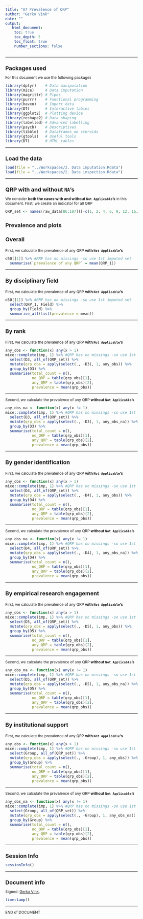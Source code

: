 ```yaml
---
title: "A7 Prevalence of QRP"
author: "Gerko Vink"
date: ""
output: 
   html_document:
    toc: true
    toc_depth: 5
    toc_float: true
    number_sections: false
---
```


<style type="text/css">
  
body{ /* Normal  */
  font-size: 12px;
  }
td {  /* Table  */
  font-size: 12px;
}
h1.title {
  font-size: 18px;
  color: DarkBlue;
}
h1 { /* Header 1 */
  font-size: 18px;
}
h2 { /* Header 2 */
  font-size: 18px;
}
h3 { /* Header 3 */
  font-size: 18px;
}
code.r{ /* Code block */
  font-size: 12px;
}
pre { /* Code block - determines code spacing between lines */
  font-size: 14px;
}
</style>
 
---

# Packages used
For this document we use the following packages
```r
library(dplyr)    # Data manipulation
library(mice)     # Data imputation
library(magrittr) # Pipes
library(purrr)    # Functional programming
library(haven)    # Import data
library(DT)       # Interactive tables
library(ggplot2)  # Plotting device
library(reshape2) # Data shaping
library(labelled) # Advanced labelling
library(psych)    # Descriptives
library(tibble)   # Dataframes on steroids
library(gtools)   # Useful tools
library(DT)       # HTML tables
```

---

# Load the data
```r
load(file = "../Workspaces/3. Data imputation.Rdata")
load(file = "../Workspaces/2. Data inspection.Rdata")
```

---

# QRP with and without `NA`'s
We consider **both the cases with and without `Not Applicable`'s** in this document. 
First, we create an indicator for all QRP
```r
QRP_set <- names(raw_data[86:107])[-c(1, 2, 4, 6, 9, 12, 15, 16, 17, 19, 21 )]
```


## Prevalence and plots

### Overall
First, we calculate the prevalence of any QRP **with `Not Applicable`'s**
```r
d50[[1]] %>% #RRP has no missings -so use 1st imputed set
  summarise(`prevalence of any QRP` = mean(QRP_1))
```

---

### By disciplinary field
First, we calculate the prevalence of any QRP **with `Not Applicable`'s**
```r
d50[[1]] %>% #RRP has no missings -so use 1st imputed set
  select(QRP_1, Field) %>% 
  group_by(Field) %>% 
  summarise_all(list(prevalence = mean))
```

---

### By rank
First, we calculate the prevalence of any QRP **with `Not Applicable`'s**
```r
any_obs <- function(x) any(x > 1)
mice::complete(imp, 1) %>% #QRP has no missings -so use 1st imputed set
  select(D3, all_of(QRP_set)) %>%
  mutate(qrp_obs = apply(select(., -D3), 1, any_obs)) %>% 
  group_by(D3) %>% 
  summarise(total_count = n(), 
            no_QRP = table(qrp_obs)[1],
            any_QRP = table(qrp_obs)[2], 
            prevalence = mean(qrp_obs))
```

---

Second, we calculate the prevalence of any QRP **without `Not Applicable`'s**
```r
any_obs_na <- function(x) any(x != 1)
mice::complete(imp, 1) %>% #QRP has no missings -so use 1st imputed set
  select(D3, all_of(QRP_set)) %>%
  mutate(qrp_obs = apply(select(., -D3), 1, any_obs_na)) %>% 
  group_by(D3) %>% 
  summarise(total_count = n(), 
            no_QRP = table(qrp_obs)[1],
            any_QRP = table(qrp_obs)[2], 
            prevalence = mean(qrp_obs))
```

---

### By gender identification
First, we calculate the prevalence of any QRP **with `Not Applicable`'s**
```r
any_obs <- function(x) any(x > 1)
mice::complete(imp, 1) %>% #QRP has no missings -so use 1st imputed set
  select(D4, all_of(QRP_set)) %>%
  mutate(qrp_obs = apply(select(., -D4), 1, any_obs)) %>% 
  group_by(D4) %>% 
  summarise(total_count = n(), 
            no_QRP = table(qrp_obs)[1],
            any_QRP = table(qrp_obs)[2], 
            prevalence = mean(qrp_obs))
```

---

Second, we calculate the prevalence of any QRP **without `Not Applicable`'s**
```r
any_obs_na <- function(x) any(x != 1)
mice::complete(imp, 1) %>% #QRP has no missings -so use 1st imputed set
  select(D4, all_of(QRP_set)) %>%
  mutate(qrp_obs = apply(select(., -D4), 1, any_obs_na)) %>% 
  group_by(D4) %>% 
  summarise(total_count = n(), 
            no_QRP = table(qrp_obs)[1],
            any_QRP = table(qrp_obs)[2], 
            prevalence = mean(qrp_obs))
```

---

### By  empirical research engagement
First, we calculate the prevalence of any QRP **with `Not Applicable`'s**
```r
any_obs <- function(x) any(x > 1)
mice::complete(imp, 1) %>% #QRP has no missings -so use 1st imputed set
  select(D5, all_of(QRP_set)) %>%
  mutate(qrp_obs = apply(select(., -D5), 1, any_obs)) %>% 
  group_by(D5) %>% 
  summarise(total_count = n(), 
            no_QRP = table(qrp_obs)[1],
            any_QRP = table(qrp_obs)[2], 
            prevalence = mean(qrp_obs))
```

---

Second, we calculate the prevalence of any QRP **without `Not Applicable`'s**
```r
any_obs_na <- function(x) any(x != 1)
mice::complete(imp, 1) %>% #QRP has no missings -so use 1st imputed set
  select(D5, all_of(QRP_set)) %>%
  mutate(qrp_obs = apply(select(., -D5), 1, any_obs_na)) %>% 
  group_by(D5) %>% 
  summarise(total_count = n(), 
            no_QRP = table(qrp_obs)[1],
            any_QRP = table(qrp_obs)[2], 
            prevalence = mean(qrp_obs))
```

---

### By institutional support
First, we calculate the prevalence of any QRP **with `Not Applicable`'s**
```r
any_obs <- function(x) any(x > 1)
mice::complete(imp, 1) %>% #QRP has no missings -so use 1st imputed set
  select(Group, all_of(QRP_set)) %>%
  mutate(qrp_obs = apply(select(., -Group), 1, any_obs)) %>% 
  group_by(Group) %>% 
  summarise(total_count = n(), 
            no_QRP = table(qrp_obs)[1],
            any_QRP = table(qrp_obs)[2], 
            prevalence = mean(qrp_obs))
```

---

Second, we calculate the prevalence of any QRP **without `Not Applicable`'s**
```r
any_obs_na <- function(x) any(x != 1)
mice::complete(imp, 1) %>% #QRP has no missings -so use 1st imputed set
  select(Group, all_of(QRP_set)) %>%
  mutate(qrp_obs = apply(select(., -Group), 1, any_obs_na)) %>% 
  group_by(Group) %>% 
  summarise(total_count = n(), 
            no_QRP = table(qrp_obs)[1],
            any_QRP = table(qrp_obs)[2], 
            prevalence = mean(qrp_obs))
```

---

# Session Info
```r
sessionInfo()
```

---

# Document info
Signed: 
[Gerko Vink](https://www.gerkovink.com), 

```r
timestamp()
```

---

END of DOCUMENT


